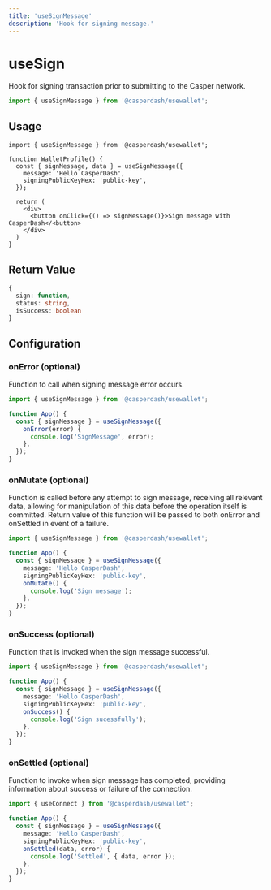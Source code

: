 ```yaml
---
title: 'useSignMessage'
description: 'Hook for signing message.'
---
```


# useSign

Hook for signing transaction prior to submitting to the Casper network.

```ts
import { useSignMessage } from '@casperdash/usewallet';
```

## Usage

```tsx
import { useSignMessage } from '@casperdash/usewallet';

function WalletProfile() {
  const { signMessage, data } = useSignMessage({
    message: 'Hello CasperDash',
    signingPublicKeyHex: 'public-key',
  });

  return (
    <div>
      <button onClick={() => signMessage()}>Sign message with CasperDash</<button>
    </div>
  )
}
```

## Return Value

```ts
{
  sign: function,
  status: string,
  isSuccess: boolean
}
```

## Configuration

### onError (optional)

Function to call when signing message error occurs.

```ts
import { useSignMessage } from '@casperdash/usewallet';

function App() {
  const { signMessage } = useSignMessage({
    onError(error) {
      console.log('SignMessage', error);
    },
  });
}
```

### onMutate (optional)

Function is called before any attempt to sign message, receiving all relevant data, allowing for manipulation of this data before the operation itself is committed. Return value of this function will be passed to both onError and onSettled in event of a failure.

```ts
import { useSignMessage } from '@casperdash/usewallet';

function App() {
  const { signMessage } = useSignMessage({
    message: 'Hello CasperDash',
    signingPublicKeyHex: 'public-key',
    onMutate() {
      console.log('Sign message');
    },
  });
}
```

### onSuccess (optional)

Function that is invoked when the sign message successful.

```ts
import { useSignMessage } from '@casperdash/usewallet';

function App() {
  const { signMessage } = useSignMessage({
    message: 'Hello CasperDash',
    signingPublicKeyHex: 'public-key',
    onSuccess() {
      console.log('Sign sucessfully');
    },
  });
}
```

### onSettled (optional)

Function to invoke when sign message has completed, providing information about success or failure of the connection.

```ts
import { useConnect } from '@casperdash/usewallet';

function App() {
  const { signMessage } = useSignMessage({
    message: 'Hello CasperDash',
    signingPublicKeyHex: 'public-key',
    onSettled(data, error) {
      console.log('Settled', { data, error });
    },
  });
}
```
